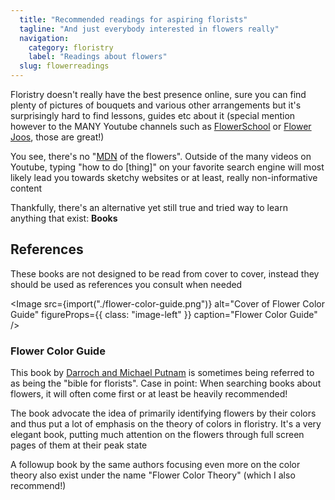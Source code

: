```yaml
---
  title: "Recommended readings for aspiring florists"
  tagline: "And just everybody interested in flowers really"
  navigation:
    category: floristry
    label: "Readings about flowers"
  slug: flowerreadings
---
```


Floristry doesn't really have the best presence online, sure you can find plenty of pictures of bouquets and various other arrangements but it's surprisingly hard to find lessons, guides etc about it (special mention however to the MANY Youtube channels such as [FlowerSchool](https://www.youtube.com/user/FlowerSchool/videos) or [Flower Joos](https://www.youtube.com/c/FlowerJoos/videos), those are great!)

You see, there's no "[MDN](https://developer.mozilla.org/en-US/) of the flowers". Outside of the many videos on Youtube, typing "how to do [thing]" on your favorite search engine will most likely lead you towards sketchy websites or at least, really non-informative content

Thankfully, there's an alternative yet still true and tried way to learn anything that exist: **Books**

## References

These books are not designed to be read from cover to cover, instead they should be used as references you consult when needed

<Image
	src={import("./flower-color-guide.png")}
	alt="Cover of Flower Color Guide"
	figureProps={{ class: "image-left" }}
	caption="Flower Color Guide"
/>

### Flower Color Guide

This book by [Darroch and Michael Putnam](https://putnamflowers.com/) is sometimes being referred to as being the "bible for florists". Case in point: When searching books about flowers, it will often come first or at least be heavily recommended!

The book advocate the idea of primarily identifying flowers by their colors and thus put a lot of emphasis on the theory of colors in floristry. It's a very elegant book, putting much attention on the flowers through full screen pages of them at their peak state

A followup book by the same authors focusing even more on the color theory also exist under the name "Flower Color Theory" (which I also recommend!)

